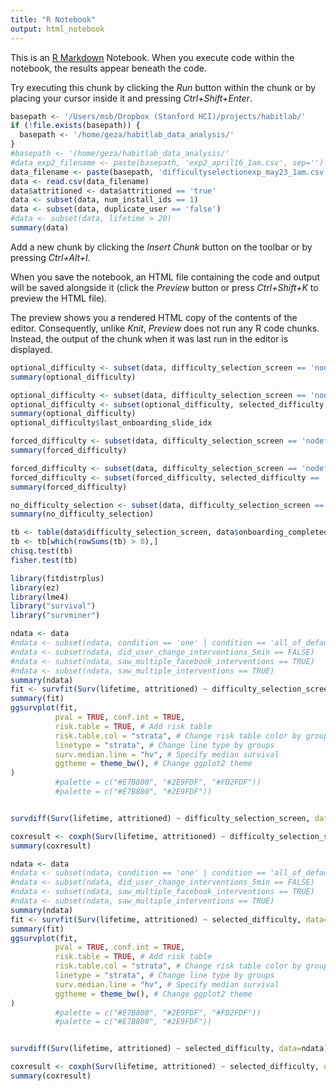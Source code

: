 ```yaml
---
title: "R Notebook"
output: html_notebook
---
```


This is an [R Markdown](http://rmarkdown.rstudio.com) Notebook. When you execute code within the notebook, the results appear beneath the code. 

Try executing this chunk by clicking the *Run* button within the chunk or by placing your cursor inside it and pressing *Ctrl+Shift+Enter*. 

```r
basepath <- '/Users/msb/Dropbox (Stanford HCI)/projects/habitlab/'
if (!file.exists(basepath)) {
  basepath <- '/home/geza/habitlab_data_analysis/'
}
#basepath <- '/home/geza/habitlab_data_analysis/'
#data_exp2_filename <- paste(basepath, 'exp2_april16_1am.csv', sep='')
data_filename <- paste(basepath, 'difficultyselectionexp_may23_1am.csv', sep='')
data <- read.csv(data_filename)
data$attritioned <- data$attritioned == 'true'
data <- subset(data, num_install_ids == 1)
data <- subset(data, duplicate_user == 'false')
#data <- subset(data, lifetime > 20)
summary(data)
```

Add a new chunk by clicking the *Insert Chunk* button on the toolbar or by pressing *Ctrl+Alt+I*.

When you save the notebook, an HTML file containing the code and output will be saved alongside it (click the *Preview* button or press *Ctrl+Shift+K* to preview the HTML file).

The preview shows you a rendered HTML copy of the contents of the editor. Consequently, unlike *Knit*, *Preview* does not run any R code chunks. Instead, the output of the chunk when it was last run in the editor is displayed.

```r
optional_difficulty <- subset(data, difficulty_selection_screen == 'nodefault_optional')
summary(optional_difficulty)
```

```r
optional_difficulty <- subset(data, difficulty_selection_screen == 'nodefault_optional')
optional_difficulty <- subset(optional_difficulty, selected_difficulty == 'noneselected')
summary(optional_difficulty)
optional_difficulty$last_onboarding_slide_idx
```

```r
forced_difficulty <- subset(data, difficulty_selection_screen == 'nodefault_forcedchoice')
summary(forced_difficulty)
```

```r
forced_difficulty <- subset(data, difficulty_selection_screen == 'nodefault_forcedchoice')
forced_difficulty <- subset(forced_difficulty, selected_difficulty == 'noneselected')
summary(forced_difficulty)
```

```r
no_difficulty_selection <- subset(data, difficulty_selection_screen == 'none')
summary(no_difficulty_selection)
```

```r
tb <- table(data$difficulty_selection_screen, data$onboarding_completed)
tb <- tb[which(rowSums(tb) > 0),]
chisq.test(tb)
fisher.test(tb)
```

```r
library(fitdistrplus)
library(ez)
library(lme4)
library("survival")
library("survminer")
```

```r
ndata <- data
#ndata <- subset(ndata, condition == 'one' | condition == 'all_of_defaults')
#ndata <- subset(ndata, did_user_change_interventions_5min == FALSE)
#ndata <- subset(ndata, saw_multiple_facebook_interventions == TRUE)
#ndata <- subset(ndata, saw_multiple_interventions == TRUE)
summary(ndata)
fit <- survfit(Surv(lifetime, attritioned) ~ difficulty_selection_screen, data=ndata)
summary(fit)
ggsurvplot(fit,
          pval = TRUE, conf.int = TRUE,
          risk.table = TRUE, # Add risk table
          risk.table.col = "strata", # Change risk table color by groups
          linetype = "strata", # Change line type by groups
          surv.median.line = "hv", # Specify median survival
          ggtheme = theme_bw(), # Change ggplot2 theme
)
          #palette = c("#E7B800", "#2E9FDF", "#FD2FDF"))
          #palette = c("#E7B800", "#2E9FDF"))


survdiff(Surv(lifetime, attritioned) ~ difficulty_selection_screen, data=ndata)

coxresult <- coxph(Surv(lifetime, attritioned) ~ difficulty_selection_screen, data=ndata)
summary(coxresult)
```




```r
ndata <- data
#ndata <- subset(ndata, condition == 'one' | condition == 'all_of_defaults')
#ndata <- subset(ndata, did_user_change_interventions_5min == FALSE)
#ndata <- subset(ndata, saw_multiple_facebook_interventions == TRUE)
#ndata <- subset(ndata, saw_multiple_interventions == TRUE)
summary(ndata)
fit <- survfit(Surv(lifetime, attritioned) ~ selected_difficulty, data=ndata)
summary(fit)
ggsurvplot(fit,
          pval = TRUE, conf.int = TRUE,
          risk.table = TRUE, # Add risk table
          risk.table.col = "strata", # Change risk table color by groups
          linetype = "strata", # Change line type by groups
          surv.median.line = "hv", # Specify median survival
          ggtheme = theme_bw(), # Change ggplot2 theme
)
          #palette = c("#E7B800", "#2E9FDF", "#FD2FDF"))
          #palette = c("#E7B800", "#2E9FDF"))


survdiff(Surv(lifetime, attritioned) ~ selected_difficulty, data=ndata)

coxresult <- coxph(Surv(lifetime, attritioned) ~ selected_difficulty, data=ndata)
summary(coxresult)
```